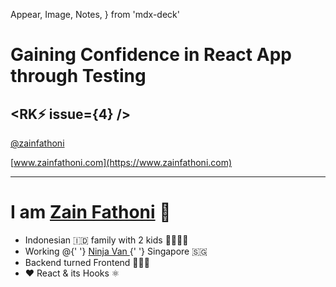   Appear,
  Image,
  Notes,
} from 'mdx-deck'

# Gaining Confidence in React App through Testing

## <RK⚡️ issue={4} />

[@zainfathoni](https://twitter.com/zainfathoni)

[www.zainfathoni.com](https://www.zainfathoni.com)

---

# I am [Zain Fathoni](https://www.zainfathoni.com) 🤝

<ul>
  <Appear>
    <li>
      Indonesian 🇮🇩 family with 2 kids
      👨‍👩‍👧‍👦
    </li>
    <li>
      Working @{' '}
      <a href="https://www.ninjavan.co">
        Ninja Van
      </a>{' '}
      Singapore 🇸🇬
    </li>
    <li>Backend turned Frontend 👨🏻‍💻</li>
    <li>❤️ React & its Hooks ⚛️</li>
  </Appear>
</ul>
